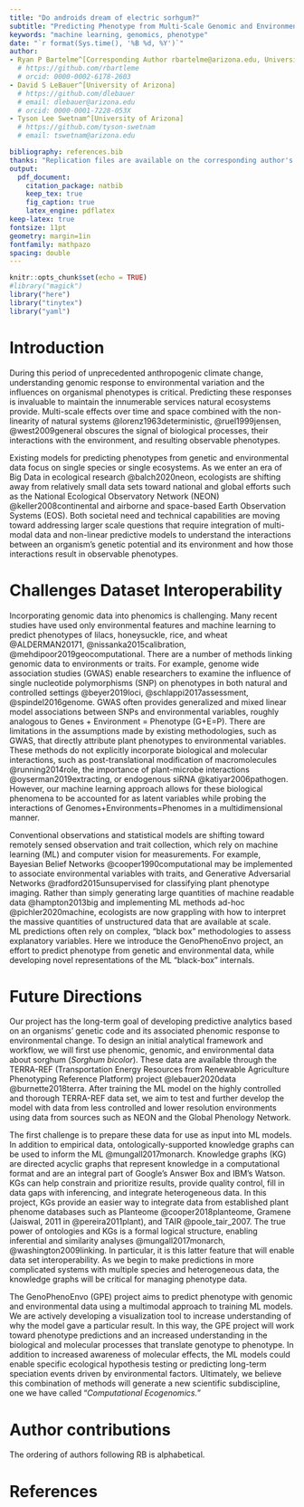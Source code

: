 ```yaml
---
title: "Do androids dream of electric sorhgum?"
subtitle: "Predicting Phenotype from Multi-Scale Genomic and Environment Data using Neural Networks and Knowledge Graphs"
keywords: "machine learning, genomics, phenotype"
date: "`r format(Sys.time(), '%B %d, %Y')`"
author:
- Ryan P Bartelme^[Corresponding Author rbartelme@arizona.edu, University of Arizona]
  # https://github.com/rbartleme
  # orcid: 0000-0002-6178-2603
- David S LeBauer^[University of Arizona]
  # https://github.com/dlebauer
  # email: dlebauer@arizona.edu
  # orcid: 0000-0001-7228-053X
- Tyson Lee Swetnam^[University of Arizona]
  # https://github.com/tyson-swetnam
  # email: tswetnam@arizona.edu

bibliography: references.bib
thanks: "Replication files are available on the corresponding author's Github account"
output:
  pdf_document:
    citation_package: natbib
    keep_tex: true
    fig_caption: true
    latex_engine: pdflatex
keep-latex: true
fontsize: 11pt
geometry: margin=1in
fontfamily: mathpazo
spacing: double
---
```


```r
knitr::opts_chunk$set(echo = TRUE)
#library("magick")
library("here")
library("tinytex")
library("yaml")
```

# Introduction

  During this period of unprecedented anthropogenic climate change, understanding genomic response to environmental variation and the influences on organismal phenotypes is critical.
Predicting these responses is invaluable to maintain the innumerable services natural ecosystems provide.
Multi-scale effects over time and space combined with the non-linearity of natural systems @lorenz1963deterministic, @ruel1999jensen, @west2009general obscures the signal of biological processes, their interactions with the environment, and resulting observable phenotypes.

  Existing models for predicting phenotypes from genetic and environmental data focus on single species or single ecosystems.
As we enter an era of Big Data in ecological research @balch2020neon, ecologists are shifting away from relatively small data sets toward national and global efforts such as the National Ecological Observatory Network (NEON) @keller2008continental and airborne and space-based Earth Observation Systems (EOS).
Both societal need and technical capabilities are moving toward addressing larger scale questions that require integration of multi-modal data and non-linear predictive models to understand the interactions between an organism’s genetic potential and its environment and how those interactions result in observable phenotypes.

# Challenges Dataset Interoperability

  Incorporating genomic data into phenomics is challenging. Many recent studies have used only environmental features and machine learning to predict phenotypes of lilacs, honeysuckle, rice, and wheat @ALDERMAN20171, @nissanka2015calibration, @mehdipoor2019geocomputational.
There are a number of methods linking genomic data to environments or traits.
For example, genome wide association studies (GWAS) enable researchers to examine the influence of single nucleotide polymorphisms (SNP) on phenotypes in both natural and controlled settings @beyer2019loci, @schlappi2017assessment, @spindel2016genome.
GWAS often provides generalized and mixed linear model associations between SNPs and environmental variables, roughly analogous to Genes + Environment = Phenotype (G+E=P).
There are limitations in the assumptions made by existing methodologies, such as GWAS, that directly attribute plant phenotypes to environmental variables.
These methods do not explicitly incorporate biological and molecular interactions, such as post-translational modification of macromolecules @running2014role, the importance of plant-microbe interactions @oyserman2019extracting, or endogenous siRNA @katiyar2006pathogen.
However, our machine learning approach allows for these biological phenomena to be accounted for as latent variables while probing the interactions of Genomes+Environments=Phenomes in a multidimensional manner.

  Conventional observations and statistical models are shifting toward remotely sensed observation and trait collection, which rely on machine learning (ML) and computer vision for measurements.
For example, Bayesian Belief Networks @cooper1990computational may be implemented to associate environmental variables with traits, and Generative Adversarial Networks @radford2015unsupervised for classifying plant phenotype imaging.
Rather than simply generating large quantities of machine readable data @hampton2013big and implementing ML methods ad-hoc @pichler2020machine, ecologists are now grappling with how to interpret the massive quantities of unstructured data that are available at scale.  
ML predictions often rely on complex, “black box” methodologies to assess explanatory variables.
Here we introduce the GenoPhenoEnvo project, an effort to predict phenotype from genetic and environmental data, while developing novel representations of the ML “black-box” internals.

# Future Directions

  Our project has the long-term goal of developing predictive analytics based on an organisms’ genetic code and its associated phenomic response to environmental change.
To design an initial analytical framework and workflow, we will first use phenomic, genomic, and environmental data about sorghum (_Sorghum bicolor_).
These data are available through the TERRA-REF (Transportation Energy Resources from Renewable Agriculture Phenotyping Reference Platform) project @lebauer2020data @burnette2018terra.
After training the ML model on the highly controlled and thorough TERRA-REF data set, we aim to test and further develop the model with data from less controlled and lower resolution environments using data from sources such as NEON and the Global Phenology Network.

  The first challenge is to prepare these data for use as input into ML models. In addition to empirical data, ontologically-supported knowledge graphs can be used to inform the ML @mungall2017monarch.
Knowledge graphs (KG) are directed acyclic graphs that represent knowledge in a computational format and are an integral part of Google’s Answer Box and IBM’s Watson.
KGs can help constrain and prioritize results, provide quality control, fill in data gaps with inferencing, and integrate heterogeneous data.
In this project, KGs  provide an easier way to integrate data from established plant phenome databases such as Planteome @cooper2018planteome, Gramene (Jaiswal, 2011 in @pereira2011plant), and TAIR @poole_tair_2007.
The true power of ontologies and KGs is a formal logical structure, enabling inferential and similarity analyses @mungall2017monarch, @washington2009linking.
In particular, it is this latter feature that will enable data set interoperability.
As we begin to make predictions in more complicated systems with multiple species and heterogeneous data, the knowledge graphs will be critical for managing phenotype data.

  The GenoPhenoEnvo (GPE) project aims to predict phenotype with genomic and environmental data using a multimodal approach to training ML models.
We are actively developing a visualization tool to increase understanding of why the model gave a particular result.
In this way, the GPE project will work toward phenotype predictions and an increased understanding in the biological and molecular processes that translate genotype to phenotype.
In addition to increased awareness of molecular effects, the ML models could enable specific ecological hypothesis testing or predicting long-term speciation events driven by environmental factors.
Ultimately, we believe this combination of methods will generate a new scientific subdiscipline, one we have called “_Computational Ecogenomics._”

# Author contributions

The ordering of authors following RB is alphabetical.

# References
